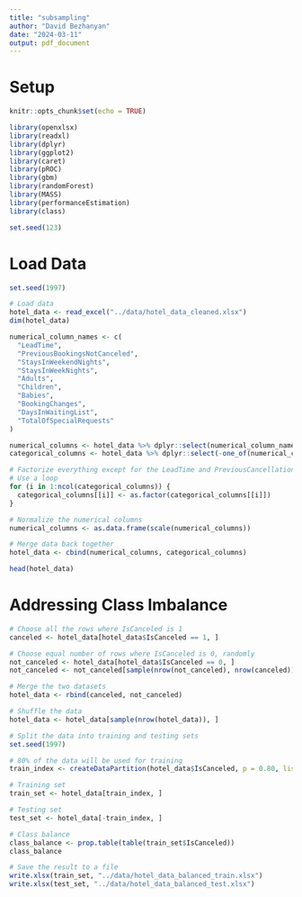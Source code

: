 ---
title: "subsampling"
author: "David Bezhanyan"
date: "2024-03-11"
output: pdf_document
---

# Setup
```{r setup, include=FALSE}
knitr::opts_chunk$set(echo = TRUE)

library(openxlsx)
library(readxl)
library(dplyr)
library(ggplot2)
library(caret)
library(pROC)
library(gbm)
library(randomForest)
library(MASS)
library(performanceEstimation)
library(class)

set.seed(123)
```

# Load Data
```{r load_data}

set.seed(1997)

# Load data
hotel_data <- read_excel("../data/hotel_data_cleaned.xlsx")
dim(hotel_data)

numerical_column_names <- c(
  "LeadTime", 
  "PreviousBookingsNotCanceled", 
  "StaysInWeekendNights", 
  "StaysInWeekNights", 
  "Adults", 
  "Children", 
  "Babies", 
  "BookingChanges", 
  "DaysInWaitingList",
  "TotalOfSpecialRequests"
)

numerical_columns <- hotel_data %>% dplyr::select(numerical_column_names)
categorical_columns <- hotel_data %>% dplyr::select(-one_of(numerical_column_names))

# Factorize everything except for the LeadTime and PreviousCancellations variables
# Use a loop
for (i in 1:ncol(categorical_columns)) {
  categorical_columns[[i]] <- as.factor(categorical_columns[[i]])
}

# Normalize the numerical columns
numerical_columns <- as.data.frame(scale(numerical_columns))

# Merge data back together
hotel_data <- cbind(numerical_columns, categorical_columns)

head(hotel_data)
```

# Addressing Class Imbalance
```{r sample_class_imbalance}

# Choose all the rows where IsCanceled is 1
canceled <- hotel_data[hotel_data$IsCanceled == 1, ]

# Choose equal number of rows where IsCanceled is 0, randomly
not_canceled <- hotel_data[hotel_data$IsCanceled == 0, ]
not_canceled <- not_canceled[sample(nrow(not_canceled), nrow(canceled)), ]

# Merge the two datasets
hotel_data <- rbind(canceled, not_canceled)

# Shuffle the data
hotel_data <- hotel_data[sample(nrow(hotel_data)), ]

# Split the data into training and testing sets
set.seed(1997)

# 80% of the data will be used for training
train_index <- createDataPartition(hotel_data$IsCanceled, p = 0.80, list = FALSE)

# Training set
train_set <- hotel_data[train_index, ]

# Testing set
test_set <- hotel_data[-train_index, ]

# Class balance
class_balance <- prop.table(table(train_set$IsCanceled))
class_balance

# Save the result to a file
write.xlsx(train_set, "../data/hotel_data_balanced_train.xlsx")
write.xlsx(test_set, "../data/hotel_data_balanced_test.xlsx")
```
